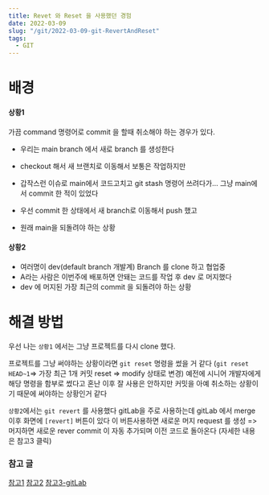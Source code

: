 ```yaml
---
title: Revet 와 Reset 을 사용했던 경험
date: 2022-03-09
slug: "/git/2022-03-09-git-RevertAndReset"
tags:
  - GIT
---
```

# 배경

#### 상황1
가끔 command 명령어로 commit 을 할때 취소해야 하는 경우가 있다.
* 우리는 main branch 에서 새로 branch 를 생성한다
* checkout 해서 새 브랜치로 이동해서 보통은 작업하지만
* 갑작스런 이슈로 main에서 코드고치고
 git stash 명령어 쓰려다가... 
 그냥 main에서 commit 한 적이 있었다
  
* 우선 commit 한 상태에서 새 branch로 이동해서 push 했고
* 원래 main을 되돌려야 하는 상황

#### 상황2
* 여러명이 dev(default branch 개발계) Branch 를 clone 하고 협업중
* A라는 사람은 이번주에 배포하면 안돼는 코드를 작업 후
dev 로 머지했다
* dev 에 머지된 가장 최근의 commit 을 되돌려야 하는 상황
 

# 해결 방법

우선 나는 `상황1` 에서는 
그냥 프로젝트를 다시 clone 했다.

프로젝트를 그냥 써야하는 상황이라면
`git reset` 명령을 썼을 거 같다
(`git reset HEAD~1`=> 가장 최근 1개 커밋 reset => modify 상태로 변경)
예전에 시니어 개발자에게 해당 명령을 함부로 썼다고 
혼난 이후 잘 사용은 안하지만
커밋을 아예 취소하는 상황이기 때문에 
써야하는 상황인거 같다


`상황2`에서는 `git revert` 를 사용했다
gitLab을 주로 사용하는데
gitLab 에서 merge 이후
화면에 `[revert]` 버튼이 있다
이 버튼사용하면
새로운 머지 request 를 생성 => 머지하면
새로운 rever commit 이 자동 추가되며
이전 코드로 돌아온다
(자세한 내용은 참고3 클릭)


### 참고 글
[참고1](https://gmlwjd9405.github.io/2018/05/25/git-add-cancle.html)
[참고2](https://www.lainyzine.com/ko/article/git-reset-and-git-revert-and-git-commit-amend/)
[참고3-gitLab](https://docs.gitlab.com/ee/user/project/merge_requests/revert_changes.html)